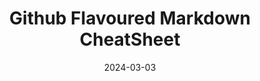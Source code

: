 ---
title: Github Flavoured Markdown CheatSheet
description: A markdown cheat sheet for GFM
date: 2024-03-03
published: true
---